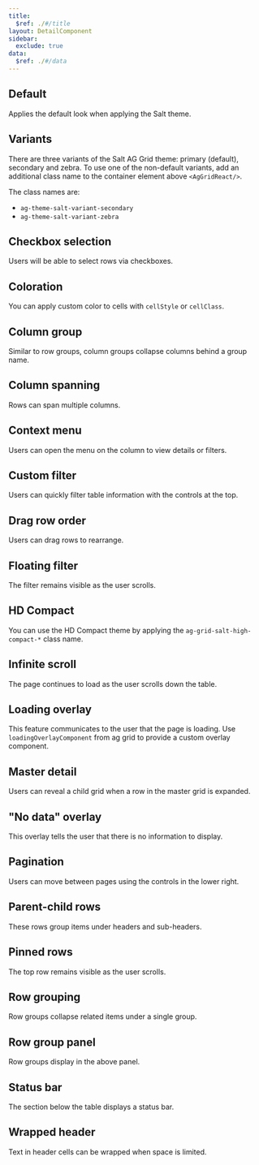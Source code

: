 ```yaml
---
title:
  $ref: ./#/title
layout: DetailComponent
sidebar:
  exclude: true
data:
  $ref: ./#/data
---
```


<AGThemeProvider>
<LivePreview componentName="ag-grid-theme" exampleName="Default" >

## Default

Applies the default look when applying the Salt theme.

</LivePreview>

<LivePreview componentName="ag-grid-theme" exampleName="Variants" >

## Variants

There are three variants of the Salt AG Grid theme: primary (default), secondary and zebra. To use one of the non-default variants, add an additional class name to the container element above `<AgGridReact/>`.

The class names are:

- `ag-theme-salt-variant-secondary`
- `ag-theme-salt-variant-zebra`

</LivePreview>

<LivePreview componentName="ag-grid-theme" exampleName="CheckboxSelection" >

## Checkbox selection

Users will be able to select rows via checkboxes.

</LivePreview>
<LivePreview componentName="ag-grid-theme" exampleName="Coloration" >

## Coloration

You can apply custom color to cells with `cellStyle` or `cellClass`.

</LivePreview>

<LivePreview componentName="ag-grid-theme" exampleName="ColumnGroup" >

## Column group

Similar to row groups, column groups collapse columns behind a group name.

</LivePreview>
<LivePreview componentName="ag-grid-theme" exampleName="ColumnSpanning" >

## Column spanning

Rows can span multiple columns.

</LivePreview>
<LivePreview componentName="ag-grid-theme" exampleName="ContextMenu" >

## Context menu

Users can open the menu on the column to view details or filters.

</LivePreview>
<LivePreview componentName="ag-grid-theme" exampleName="CustomFilter" >

## Custom filter

Users can quickly filter table information with the controls at the top.

</LivePreview>

<LivePreview componentName="ag-grid-theme" exampleName="DragRowOrder" >

## Drag row order

Users can drag rows to rearrange.

</LivePreview>
<LivePreview componentName="ag-grid-theme" exampleName="FloatingFilter" >

## Floating filter

The filter remains visible as the user scrolls.

</LivePreview>
<LivePreview componentName="ag-grid-theme" exampleName="HDCompact" >

## HD Compact

You can use the HD Compact theme by applying the `ag-grid-salt-high-compact-*` class name.

</LivePreview>
<LivePreview componentName="ag-grid-theme" exampleName="InfiniteScroll" >

## Infinite scroll

The page continues to load as the user scrolls down the table.

</LivePreview>
<LivePreview componentName="ag-grid-theme" exampleName="LoadingOverlay" >

## Loading overlay

This feature communicates to the user that the page is loading. Use `loadingOverlayComponent`
from ag grid to provide a custom overlay component.

</LivePreview>
<LivePreview componentName="ag-grid-theme" exampleName="MasterDetail" >

## Master detail

Users can reveal a child grid when a row in the master grid is expanded.

</LivePreview>
<LivePreview componentName="ag-grid-theme" exampleName="NoDataOverlay" >

## "No data" overlay

This overlay tells the user that there is no information to display.

</LivePreview>
<LivePreview componentName="ag-grid-theme" exampleName="Pagination" >

## Pagination

Users can move between pages using the controls in the lower right.

</LivePreview>
<LivePreview componentName="ag-grid-theme" exampleName="ParentChildRows" >

## Parent-child rows

These rows group items under headers and sub-headers.

</LivePreview>
<LivePreview componentName="ag-grid-theme" exampleName="PinnedRows" >

## Pinned rows

The top row remains visible as the user scrolls.

</LivePreview>
<LivePreview componentName="ag-grid-theme" exampleName="RowGrouping" >

## Row grouping

Row groups collapse related items under a single group.

</LivePreview>
<LivePreview componentName="ag-grid-theme" exampleName="RowGroupPanel" >

## Row group panel

Row groups display in the above panel.

</LivePreview>
<LivePreview componentName="ag-grid-theme" exampleName="StatusBar" >

## Status bar

The section below the table displays a status bar.

</LivePreview>
<LivePreview componentName="ag-grid-theme" exampleName="WrappedHeader" >

## Wrapped header

Text in header cells can be wrapped when space is limited.

</LivePreview>
</AGThemeProvider>
